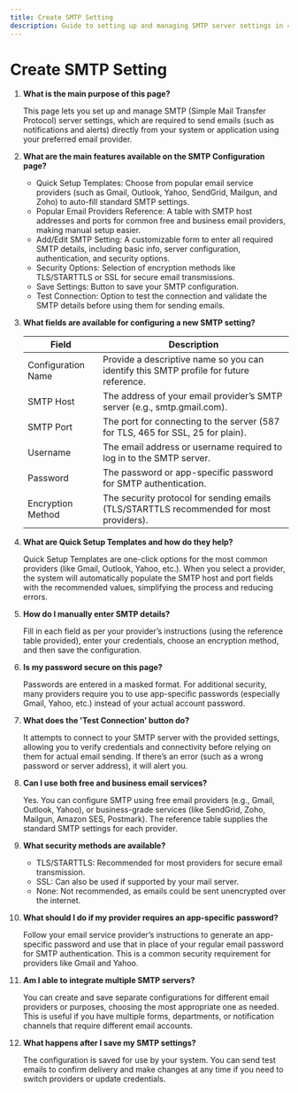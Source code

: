 ```yaml
---
title: Create SMTP Setting
description: Guide to setting up and managing SMTP server settings in 4Form.
---
```


# Create SMTP Setting

1. **What is the main purpose of this page?**

   This page lets you set up and manage SMTP (Simple Mail Transfer Protocol) server settings, which are required to send emails (such as notifications and alerts) directly from your system or application using your preferred email provider.

2. **What are the main features available on the SMTP Configuration page?**

   - Quick Setup Templates: Choose from popular email service providers (such as Gmail, Outlook, Yahoo, SendGrid, Mailgun, and Zoho) to auto-fill standard SMTP settings.
   - Popular Email Providers Reference: A table with SMTP host addresses and ports for common free and business email providers, making manual setup easier.
   - Add/Edit SMTP Setting: A customizable form to enter all required SMTP details, including basic info, server configuration, authentication, and security options.
   - Security Options: Selection of encryption methods like TLS/STARTTLS or SSL for secure email transmissions.
   - Save Settings: Button to save your SMTP configuration.
   - Test Connection: Option to test the connection and validate the SMTP details before using them for sending emails.

3. **What fields are available for configuring a new SMTP setting?**

   | Field               | Description                                                                 |
   |---------------------|-----------------------------------------------------------------------------|
   | Configuration Name  | Provide a descriptive name so you can identify this SMTP profile for future reference. |
   | SMTP Host           | The address of your email provider’s SMTP server (e.g., smtp.gmail.com).    |
   | SMTP Port           | The port for connecting to the server (587 for TLS, 465 for SSL, 25 for plain). |
   | Username            | The email address or username required to log in to the SMTP server.        |
   | Password            | The password or app-specific password for SMTP authentication.              |
   | Encryption Method   | The security protocol for sending emails (TLS/STARTTLS recommended for most providers). |

4. **What are Quick Setup Templates and how do they help?**

   Quick Setup Templates are one-click options for the most common providers (like Gmail, Outlook, Yahoo, etc.). When you select a provider, the system will automatically populate the SMTP host and port fields with the recommended values, simplifying the process and reducing errors.

5. **How do I manually enter SMTP details?**

   Fill in each field as per your provider’s instructions (using the reference table provided), enter your credentials, choose an encryption method, and then save the configuration.

6. **Is my password secure on this page?**

   Passwords are entered in a masked format. For additional security, many providers require you to use app-specific passwords (especially Gmail, Yahoo, etc.) instead of your actual account password.

7. **What does the 'Test Connection' button do?**

   It attempts to connect to your SMTP server with the provided settings, allowing you to verify credentials and connectivity before relying on them for actual email sending. If there’s an error (such as a wrong password or server address), it will alert you.

8. **Can I use both free and business email services?**

   Yes. You can configure SMTP using free email providers (e.g., Gmail, Outlook, Yahoo), or business-grade services (like SendGrid, Zoho, Mailgun, Amazon SES, Postmark). The reference table supplies the standard SMTP settings for each provider.

9. **What security methods are available?**

   - TLS/STARTTLS: Recommended for most providers for secure email transmission.
   - SSL: Can also be used if supported by your mail server.
   - None: Not recommended, as emails could be sent unencrypted over the internet.

10. **What should I do if my provider requires an app-specific password?**

    Follow your email service provider’s instructions to generate an app-specific password and use that in place of your regular email password for SMTP authentication. This is a common security requirement for providers like Gmail and Yahoo.

11. **Am I able to integrate multiple SMTP servers?**

    You can create and save separate configurations for different email providers or purposes, choosing the most appropriate one as needed. This is useful if you have multiple forms, departments, or notification channels that require different email accounts.

12. **What happens after I save my SMTP settings?**

    The configuration is saved for use by your system. You can send test emails to confirm delivery and make changes at any time if you need to switch providers or update credentials. 